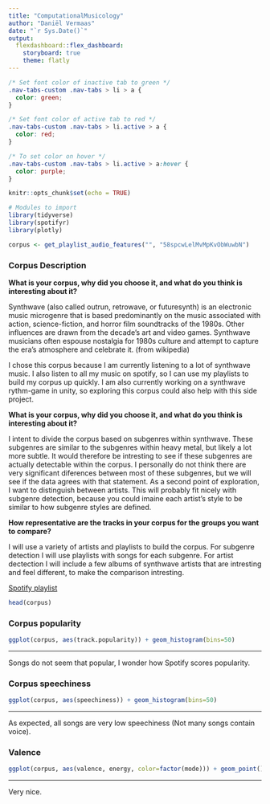 ```yaml
---
title: "ComputationalMusicology"
author: "Daniël Vermaas"
date: "`r Sys.Date()`"
output: 
  flexdashboard::flex_dashboard:
    storyboard: true
    theme: flatly
---
```

```css
/* Set font color of inactive tab to green */
.nav-tabs-custom .nav-tabs > li > a {
  color: green;
} 

/* Set font color of active tab to red */
.nav-tabs-custom .nav-tabs > li.active > a {
  color: red;
} 

/* To set color on hover */
.nav-tabs-custom .nav-tabs > li.active > a:hover {
  color: purple;
}
```

```r
knitr::opts_chunk$set(echo = TRUE)
```

```r
# Modules to import
library(tidyverse)
library(spotifyr)
library(plotly)
```

```r
corpus <- get_playlist_audio_features("", "58spcwLelMvMpKvObWuwbN")

```

### Corpus Description

**What is your corpus, why did you choose it, and what do you think is interesting about it?**

Synthwave (also called outrun, retrowave, or futuresynth) is an electronic music microgenre that is based predominantly on the music associated with action, science-fiction, and horror film soundtracks of the 1980s. Other influences are drawn from the decade's art and video games. Synthwave musicians often espouse nostalgia for 1980s culture and attempt to capture the era's atmosphere and celebrate it. (from wikipedia)

I chose this corpus because I am currently listening to a lot of synthwave music. I also listen to all my music on spotify, so I can use my playlists to build my corpus up quickly. I am also currently working on a synthwave rythm-game in unity, so exploring this corpus could also help with this side project.

**What is your corpus, why did you choose it, and what do you think is interesting about it?**

I intent to divide the corpus based on subgenres within synthwave. These subgenres are similar to the subgenres within heavy metal, but likely a lot more subtle. It would therefore be intresting to see if these subgenres are actually detectable within the corpus. I personally do not think there are very significant diferences between most of these subgenres, but we will see if the data agrees with that statement. As a second point of exploration, I want to distinguish between artists. This will probably fit nicely with subgenre detection, because you could imaine each artist's style to be similar to how subgenre styles are defined.

**How representative are the tracks in your corpus for the groups you want to compare?**

I will use a variety of artists and playlists to build the corpus. For subgenre detection I will use playlists with songs for each subgenre. For artist dectection I will include a few albums of synthwave artists that are intresting and feel different, to make the comparison intresting.

[Spotify playlist](https://open.spotify.com/playlist/58spcwLelMvMpKvObWuwbN?si=29590a961a3f4322)



```r
head(corpus)
```

### Corpus popularity

```r
ggplot(corpus, aes(track.popularity)) + geom_histogram(bins=50)
```

***
Songs do not seem that popular, I wonder how Spotify scores popularity.

### Corpus speechiness

```r
ggplot(corpus, aes(speechiness)) + geom_histogram(bins=50)
```

***

As expected, all songs are very low speechiness (Not many songs contain voice).

### Valence

```r
ggplot(corpus, aes(valence, energy, color=factor(mode))) + geom_point() + scale_fill_discrete(labels = c("Minor", "Major"))
```

***
Very nice.